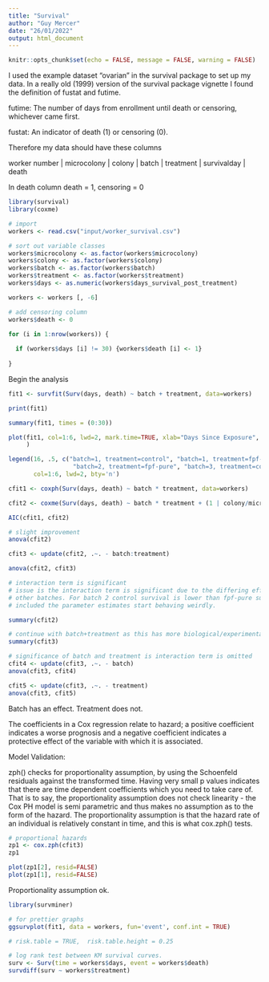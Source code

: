```yaml
---
title: "Survival"
author: "Guy Mercer"
date: "26/01/2022"
output: html_document
---
```


```r
knitr::opts_chunk$set(echo = FALSE, message = FALSE, warning = FALSE)
```

I used the example dataset "ovarian" in the survival package to set up my data. In a really old (1999) version of the survival package vignette I found the definition of fustat and futime. 

futime: The number of days from enrollment until death or censoring, whichever
came first.

fustat: An indicator of death (1) or censoring (0).

Therefore my data should have these columns

worker number | microcolony | colony | batch | treatment | survivalday | death

In death column death = 1, censoring = 0

```r
library(survival)
library(coxme)

# import
workers <- read.csv("input/worker_survival.csv")

# sort out variable classes
workers$microcolony <- as.factor(workers$microcolony)
workers$colony <- as.factor(workers$colony)
workers$batch <- as.factor(workers$batch)
workers$treatment <- as.factor(workers$treatment)
workers$days <- as.numeric(workers$days_survival_post_treatment)

workers <- workers [, -6]

# add censoring column 
workers$death <- 0

for (i in 1:nrow(workers)) {
  
  if (workers$days [i] != 30) {workers$death [i] <- 1}
  
}
```

Begin the analysis

```r
fit1 <- survfit(Surv(days, death) ~ batch + treatment, data=workers)

print(fit1)

summary(fit1, times = (0:30))

plot(fit1, col=1:6, lwd=2, mark.time=TRUE, xlab="Days Since Exposure", ylab="Survival", #conf.int = TRUE
     )

legend(16, .5, c("batch=1, treatment=control", "batch=1, treatment=fpf-pure", "batch=2, treatment=control",
                  "batch=2, treatment=fpf-pure", "batch=3, treatment=control", "batch=3, treatment=fpf-pure"),
       col=1:6, lwd=2, bty='n')
```

```r
cfit1 <- coxph(Surv(days, death) ~ batch * treatment, data=workers)

cfit2 <- coxme(Surv(days, death) ~ batch * treatment + (1 | colony/microcolony), data=workers)

AIC(cfit1, cfit2)

# slight improvement
anova(cfit2)

cfit3 <- update(cfit2, .~. - batch:treatment)

anova(cfit2, cfit3)

# interaction term is significant
# issue is the interaction term is significant due to the differing effects of treatment in batch 2, but not for 
# other batches. For batch 2 control survival is lower than fpf-pure survival. Also when an interaction term is
# included the parameter estimates start behaving weirdly. 

summary(cfit2)
```

```r
# continue with batch+treatment as this has more biological/experimental interpretation and the estimates don't bug out. 
summary(cfit3)

# significance of batch and treatment is interaction term is omitted
cfit4 <- update(cfit3, .~. - batch)
anova(cfit3, cfit4)

cfit5 <- update(cfit3, .~. - treatment)
anova(cfit3, cfit5)
```

Batch has an effect. Treatment does not. 

The coefficients in a Cox regression relate to hazard; a positive coefficient indicates a worse prognosis and a negative coefficient indicates a protective effect of the variable with which it is associated.

Model Validation: 

zph() checks for proportionality assumption, by using the Schoenfeld residuals against the transformed time. Having very small p values indicates that there are time dependent coefficients which you need to take care of. That is to say, the proportionality assumption does not check linearity - the Cox PH model is semi parametric and thus makes no assumption as to the form of the hazard. The proportionality assumption is that the hazard rate of an individual is relatively constant in time, and this is what cox.zph() tests.

```r
# proportional hazards
zp1 <- cox.zph(cfit3)
zp1

plot(zp1[2], resid=FALSE)
plot(zp1[1], resid=FALSE)
```

Proportionality assumption ok. 

```r
library(survminer)

# for prettier graphs
ggsurvplot(fit1, data = workers, fun='event', conf.int = TRUE) 

# risk.table = TRUE,  risk.table.height = 0.25

# log rank test between KM survival curves.
surv <- Surv(time = workers$days, event = workers$death)
survdiff(surv ~ workers$treatment)

```

